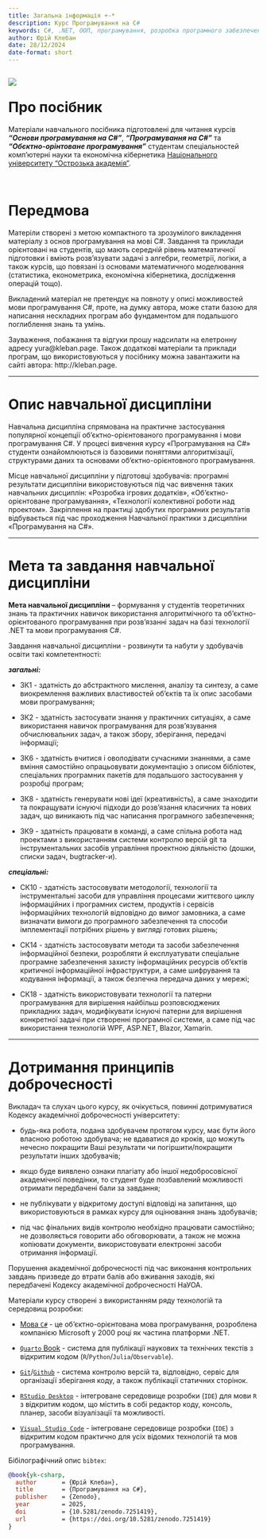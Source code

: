 ```yaml
---
title: Загальна інформація +-*
description: Курс Програмування на C#
keywords: C#, .NET, ООП, програмування, розробка програмного забезпечення, visual studio
author: Юрій Клебан
date: 28/12/2024
date-format: short
---
```


::: {style="float:left"}
[![](https://zenodo.org/badge/DOI/10.5281/zenodo.7251419.svg)](https://doi.org/10.5281/zenodo.7251419)
:::

<br>

# Про посібник {.unnumbered}

Матеріали навчального посібника підготовлені для читання курсів ***"Основи програмування на C#"***, ***"Програмування на C#"*** та ***"Обєктно-орінтоване програмування"*** студентам спеціальностей комп'ютерні науки та економічна кібернетика [Національного університету "Острозька академія"](https://oa.edu.ua).

<br>

# Передмова {.unnumbered}

Матеріли створені з метою компактного та зрозумілого викладення матеріалу з основ програмування на мові C#. Завдання та приклади орієнтовані на студентів, що мають середній рівень математичної підготовки і вміють розв'язувати задачі з алгебри, геометрії, логіки, а також курсів, що повязані із основами математичного моделювання (статистика, економетрика, економічна кібернетика, дослідження операцій тощо).

Викладений матеріал не претендує на повноту у описі можливостей мови програмування C#, проте, на думку автора, може стати базою для написання нескладних програм або фундаментом для подальшого поглиблення знань та умінь.

Зауваження, побажання та відгуки прошу надсилати на елетронну адресу yura\@kleban.page. Також додаткові матеріали та приклади програм, що використовуються у посібнику можна завантажити на сайті автора: http://kleban.page.

------------------------------------------------------------------------

# Опис навчальної дисципліни {.unnumbered}

Навчальна дисципліна спрямована на практичне застосування популярної концепції об’єктно-орієнтованого програмування і мови програмування C#. У процесі вивчення курсу «Програмування на C#» студенти ознайомлюються із базовими поняттями алгоритмізації, структурами даних та основами об’єктно-орієнтовного програмування.

Місце навчальної дисципліни у підготовці здобувачів: програмні результати дисципліни використовуються під час вивчення таких навчальних дисциплін: «Розробка ігрових додатків», «Об’єктно-орієнтоване програмування», «Технології колективної роботи над проектом». Закріплення на практиці здобутих програмних результатів відбувається під час проходження Навчальної практики з дисципліни «Програмування на C#».

------------------------------------------------------------------------

# Мета та завдання навчальної дисципліни {.unnumbered}

**Мета навчальної дисципліни** – формування у студентів теоретичних знань та практичних навичок використання алгоритмічного та об’єктно-орієнтованого програмування при розв’язанні задач на базі технології .NET та мови програмування C#.

Завдання навчальної дисципліни - розвинути та набути у здобувачів освіти такі компетентності:

***загальні:***

-   ЗК1 - здатність до абстрактного мислення, аналізу та синтезу, а саме виокремлення важливих властивостей об'єктів та їх опис засобами мови програмування;

-   ЗК2 - здатність застосувати знання у практичних ситуаціях, а саме використання навичок програмування для розв'язування обчислювальних задач, а також збору, зберігання, передачі інформації;

-   ЗК6 - здатність вчитися і оволодівати сучасними знаннями, а саме вміння самостійно опрацьовувати документацію з описом бібліотек, спеціальних програмних пакетів для подальшого застосування у розробці програм;

-   ЗК8 - здатність генерувати нові ідеї (креативність), а саме знаходити та покращувати існуючі підходи до розв'язання класичних та нових задач, що виникають під час написання програмного забезпечення;

-   ЗК9 - здатність працювати в команді, а саме спільна робота над проектами з використанням системи контролю версій git та інструментальних засобів управління проектною діяльністю (дошки, списки задач, bugtracker-и).

***спеціальні:***

-   СК10 - здатність застосовувати методології, технології та інструментальні засоби для управління процесами життєвого циклу інформаційних і програмних систем, продуктів і сервісів інформаційних технологій відповідно до вимог замовника, а саме визначати вимоги до програмного забезпечення та способи імплементації потрібних рішень у вигляді готових рішень;

-   СК14 - здатність застосовувати методи та засоби забезпечення інформаційної безпеки, розробляти й експлуатувати спеціальне програмне забезпечення захисту інформаційних ресурсів об’єктів критичної інформаційної інфраструктури, а саме шифрування та кодування інформації, а також безпечна передача даних у мережі;

-   СК18 - здатність використовувати технології та патерни програмування для вирішення найбільш розповсюджених прикладних задач, модифікувати існуючі патерни для вирішення конкретної задачі при створенні програмної системи, а саме під час використання технологій WPF, ASP.NET, Blazor, Xamarin.

------------------------------------------------------------------------

# Дотримання принципів доброчесності {.unnumbered}

Викладач та слухач цього курсу, як очікується, повинні дотримуватися Кодексу академічної доброчесності університету:

-   будь-яка робота, подана здобувачем протягом курсу, має бути його власною роботою здобувача; не вдаватися до кроків, що можуть нечесно покращити Ваші результати чи погіршити/покращити результати інших здобувачів;

-   якщо буде виявлено ознаки плагіату або іншої недобросовісної академічної поведінки, то студент буде позбавлений можливості отримати передбачені бали за завдання;

-   не публікувати у відкритому доступі відповіді на запитання, що використовуються в рамках курсу для оцінювання знань здобувачів;

-   під час фінальних видів контролю необхідно працювати самостійно; не дозволяється говорити або обговорювати, а також не можна копіювати документи, використовувати електронні засоби отримання інформації.

Порушення академічної доброчесності під час виконання контрольних завдань призведе до втрати балів або вживання заходів, які передбачені Кодексу академічної доброчесності НаУОА.

::: {.callout-note appearance="simple"}
Матеріали курсу створені з використанням ряду технологій та середовищ розробки:

-   [Мова `C#`](https://learn.microsoft.com/en-us/dotnet/csharp/) - це об'єктно-орієнтована мова програмування, розроблена компанією Microsoft у 2000 році як частина платформи .NET.

-   [`Quarto` Book](https://quarto.org) - система для публікації наукових та технічних текстів з відкритим кодом (`R`/`Python`/`Julia`/`Observable`).

-   [`Git`](https://git-scm.com/)/[`Github`](https://github.com/) - система контролю версій та, відповідно, сервіс для організації зберігання коду, а також публікації статичних сторінок.

-   [`RStudio Desktop`](https://www.rstudio.com/) - інтегроване середовище розробки (`IDE`) для мови `R` з відкритим кодом, що містить в собі редактор коду, консоль, планер, засоби візуалізації та можливості.

-   [`Visual Studio Code`](https://code.visualstudio.com/) - інтегроване середовище розробки (`IDE`) з відкритим кодом практично для усіх відомих технологій та мов програмування.
:::

Бібілографічний опис `bibtex`:

``` bibtex
@book{yk-csharp,
  author       = {Юрій Клебан},
  title        = {Програмування на C#},
  publisher    = {Zenodo},
  year         = 2025,
  doi          = {10.5281/zenodo.7251419},
  url          = {https://doi.org/10.5281/zenodo.7251419}
}
```